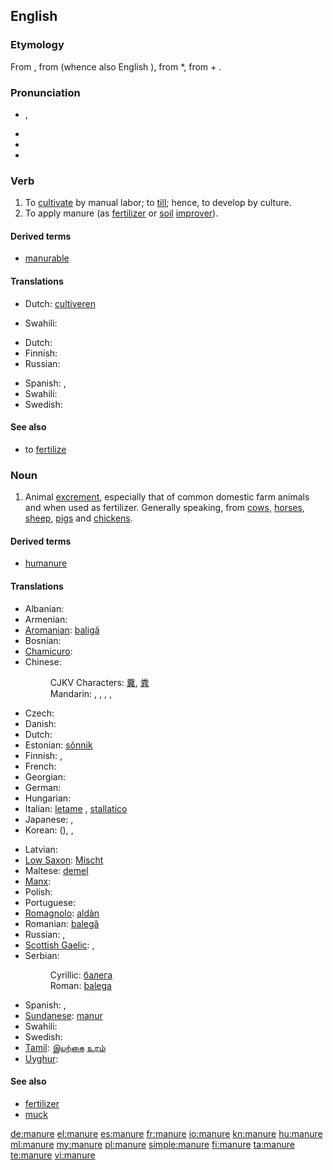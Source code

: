 ==English==

===Etymology===
From {{etyl|enm|en}} {{term|manuren||to manure|lang=enm}}, from {{etyl|fro|en}} {{term|manovrer|lang=fro}} (whence also English {{term|maneuver}}), from {{etyl|VL.}} *{{term||manuoperare|work by hand}}, from {{etyl|la|en}} {{term|manus|manu||by hand|lang=la}} + {{term|operari||to work|lang=la}}.

===Pronunciation===
* {{a|GenAm}} {{IPA|/məˈn(j)ur/}}, {{SAMPA|/m@"n(j)ur/}}
* {{audio|En-us-manure.ogg|Audio (US)}}
* {{hyphenation|ma|nure}}
* {{rhymes|uːr}}

===Verb===
{{en-verb|manur|es}}

# To [[cultivate]] by manual labor; to [[till]]; hence, to develop by culture.
# To apply manure (as [[fertilizer]] or [[soil]] [[improver]]).

====Derived terms====
* [[manurable]]

====Translations====
{{trans-top|to cultivate by manual labor}}
* Dutch: [[cultiveren]]
{{trans-mid}}
* Swahili: {{t+|sw|mboleya|xs=Swahili}}
{{trans-bottom}}

{{trans-top|to apply manure}}
* Dutch: {{t+|nl|bemesten}}
* Finnish: {{t+|fi|levittää}} {{t+|fi|lanta|alt=lantaa}}
* Russian: {{t|ru|удобрять}}
{{trans-mid}}
* Spanish: {{t+|es|abonar}}, {{t+|es|estercolar}}
* Swahili: {{t+|sw|mboleya|xs=Swahili}}
* Swedish: {{t|sv|gödsla}}
{{trans-bottom}}

====See also====
* to [[fertilize]]

===Noun===
{{en-noun|s|-}}

# Animal [[excrement]], especially that of common domestic farm animals and when used as fertilizer. Generally speaking, from [[cow]]s, [[horse]]s, [[sheep]], [[pig]]s and [[chicken]]s.

====Derived terms====
* [[humanure]]

====Translations====
{{trans-top|excrement}}
* Albanian: {{t+|sq|bajgë|xs=Albanian}}
* Armenian: {{t-|hy|գոմաղբ|tr=gomaġb}}
* [[Aromanian]]: [[baligă]]
* Bosnian: {{t-|bs|balega|f}}
* [[Chamicuro]]: {{tø|ccc|tuki}}
* Chinese:
*: CJKV Characters: [[糞]], [[粪]]
*: Mandarin: {{t|zh|肥料|tr=féiliào|sc=Hani}}, {{t|zh|糞肥|sc=Hani}}, {{t|zh|粪肥|tr=fènféi|sc=Hani}}, {{t|zh|糞|sc=Hani}}, {{t|zh|粪|tr=fèn|sc=Hani}}
* Czech: {{t-|cs|hnůj|m}}
* Danish: {{t-|da|møg}}
* Dutch: {{t+|nl|mest|m}}
* Estonian: [[sõnnik]]
* Finnish: {{t+|fi|lanta}}, {{t+|fi|sonta}}
* French: {{t+|fr|fumier|m}}
* Georgian: {{t-|ka|ნეხვი|tr=nexvi|sc=Geor|xs=Georgian}}
* German: {{t+|de|Mist|m}}
* Hungarian: {{t+|hu|trágya}}
* Italian: [[letame]] {{m}}, [[stallatico]] {{m}}
* Japanese: {{t|ja|肥|tr=こえ, koe|sc=Jpan}}, {{t|ja|肥料|tr=ひりょう, hiryō|sc=Jpan}}
* Korean: {{t|ko|비료|tr=biryo|sc=Kore}} ({{t|ko|肥料|sc=Kore}}), {{t|ko|똥|tr=ttong|sc=Kore}}, {{t|ko|똥거름|tr=ttong-georeum|sc=Kore}}
{{trans-mid}}
* Latvian: {{t|lv|mēsli|m|p}}
* [[Low Saxon]]: [[Mischt]] {{m}}
* Maltese: [[demel]] {{m}}
* [[Manx]]: {{t-|gv|eoylley|xs=Manx}}
* Polish: {{t|pl|nawóz|m}}
* Portuguese: {{t+|pt|estrume|m}}
* [[Romagnolo]]: [[aldàn]] {{m}}
* Romanian: [[balegă]] {{f}}
* Russian: {{t+|ru|навоз|m|tr=navóz}}, {{t+|ru|удобрение|n|tr=udobrénije}}
* [[Scottish Gaelic]]: {{t-|gd|buachar|m|xs=Scottish Gaelic}}, {{t-|gd|leasachadh|m|xs=Scottish Gaelic}}
* Serbian:
*: Cyrillic: [[балега]] {{f}}
*: Roman: [[balega]] {{f}}
* Spanish: {{t+|es|abono|m}}, {{t-|es|estiércol|m}}
* [[Sundanese]]: [[manur]]
* Swahili: {{t+|sw|mboleya|xs=Swahili}}
* Swedish: {{t+|sv|gödsel}}
* [[Tamil]]: [[இயற்கை]] [[உரம்]]
* [[Uyghur]]: {{ug-Arab|[[چىلە]]}}
{{trans-bottom}}

====See also====
* [[fertilizer]]
* [[muck]]

[[de:manure]]
[[el:manure]]
[[es:manure]]
[[fr:manure]]
[[io:manure]]
[[kn:manure]]
[[hu:manure]]
[[ml:manure]]
[[my:manure]]
[[pl:manure]]
[[simple:manure]]
[[fi:manure]]
[[ta:manure]]
[[te:manure]]
[[vi:manure]]